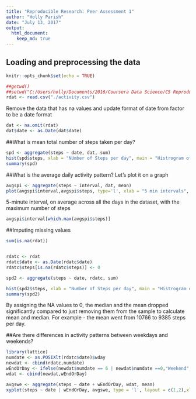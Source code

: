 ```yaml
---
title: "Reproducible Research: Peer Assessment 1"
author: "Holly Parish"
date: "July 13, 2017"
output: 
  html_document:
    keep_md: true
---
```



## Loading and preprocessing the data

```r
knitr::opts_chunk$set(echo = TRUE)

##getwd()
##setwd("C:/Users/holly/Documents/2016/Coursera Data Science/C5 Reproducible Research/Week2/")
rdat <- read.csv("./activity.csv")
```

Remove the data that has na values and update format of date from factor to be a date format

```r

dat <- na.omit(rdat)
dat$date <- as.Date(dat$date)

```

##What is mean total number of steps taken per day?

```r
spd <- aggregate(steps ~ date, dat, sum)
hist(spd$steps, xlab = "NUmber of Steps per day", main = "Histrogram of total number of steps taken per day", col= "blue")
summary(spd)
```

##What is the average daily activity pattern?
Let's plot it on a graph
```r
avgspi <- aggregate(steps ~ interval, dat, mean)
plot(avgspi$interval,avgspi$steps, type='l', xlab = "5 min intervals", ylab = "average number of steps", main = "Average Number of Steps by Time Interval", col = "blue")
```

5-minute interval, on average across all the days in the dataset, with the maximum number of steps
```r
avgspi$interval[which.max(avgspi$steps)]
```

##Imputing missing values

```r
sum(is.na(rdat))


rdatc <- rdat
rdatc$date <- as.Date(rdatc$date)
rdatc$steps[is.na(rdatc$steps)] <- 0

spd2 <- aggregate(steps ~ date, rdatc, sum)

hist(spd2$steps, xlab = "Number of Steps per day", main = "Histrogram of total number of steps taken per day missing data assigned 0", col= "red")
summary(spd2)

```
By assigning the NA values to 0, the median and the mean dropped significantly compared to just removing them from the sample to calculate mean and median. For example - the mean went from 10766 to 9385 steps per day.

##Are there differences in activity patterns between weekdays and weekends?

```r
library(lattice)
numdate <- as.POSIXlt(rdatc$date)$wday
newdat <- cbind(rdatc,numdate)
wEndOrDay <- ifelse(newdat$numdate == 6 | newdat$numdate ==0,"Weekend","Weekday")
wdat <- cbind(newdat,wEndOrDay)

avgswe <- aggregate(steps ~ date + wEndOrDay, wdat, mean)
xyplot(steps ~ date | wEndOrDay, avgswe, type = 'l', layout = c(1,2),xlab = "Date", ylabel= "Avg Num of Steps")
```
